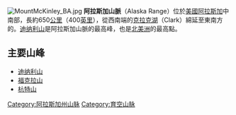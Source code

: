 {{Infobox mountain
| name=Alaska Range<br/>阿拉斯加山脈
| photo=Peaks of the Alaska Range (1).jpg
| photo_caption=Mount Hunt, Mount Huntington and other rugged peaks of the Alaska Range near [[Denali|Denali]]
| etymology=
| country={{USA}}
| state=[[阿拉斯加|阿拉斯加]]
| border=Pacific Coast Ranges
| geology= | period= | orogeny=
| length_mi=| length_orientation=
| width_mi=   | width_orientation=
| highest=[[迪纳利峰|迪纳利峰]]
| elevation_ft=20343
|coordinates = {{coord|63|04|10|N|151|00|26|W|type:mountain_scale:100000|format=dms|display=inline,title}}
| map_image=Relief map of Alaska Range.png
| map_caption=}}

[[File:MountMcKinley_BA.jpg|thumb]]
'''阿拉斯加山脈'''（Alaska Range）位於[[美國|美國]][[阿拉斯加|阿拉斯加]]中南部，長約650[[公里|公里]]（400[[英里|英里]]），從西南端的[[克拉克湖|克拉克湖]]（Clark）綿延至東南方的{{link-en|白河 (育空)|White River (Yukon)|白河}}。[[迪纳利山|迪纳利山]]是阿拉斯加山脈的最高峰，也是[[北美洲|北美洲]]的最高點。

== 主要山峰 ==
* [[迪纳利山|迪纳利山]]
* [[福克拉山|福克拉山]]
* [[杭特山|杭特山]]

{{Authority control}}
[[Category:阿拉斯加州山脉|Category:阿拉斯加州山脉]]
[[Category:育空山脉|Category:育空山脉]]